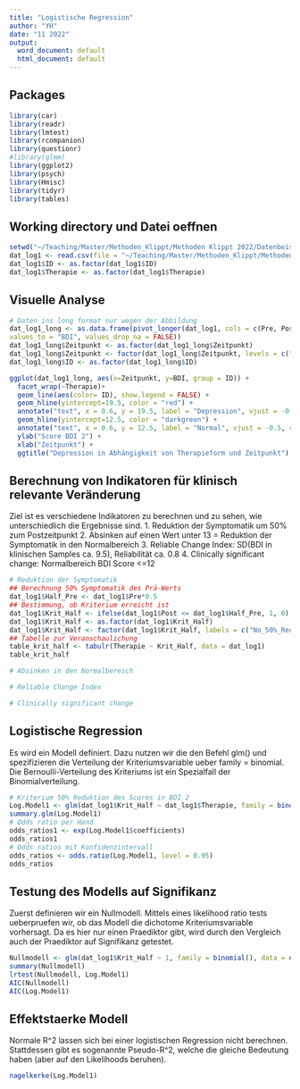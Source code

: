 ```yaml
---
title: "Logistische Regression"
author: "YH"
date: "11 2022"
output:
  word_document: default
  html_document: default
---
```

## Packages

```r
library(car)
library(readr)
library(lmtest)
library(rcompanion)
library(questionr)
#library(glmm)
library(ggplot2)
library(psych)
library(Hmisc)
library(tidyr)
library(tables)
```

## Working directory und Datei oeffnen

```r
setwd("~/Teaching/Master/Methoden_Klippt/Methoden Klippt 2022/Datenbeispiele/Woche6_log_reg")
dat_log1 <- read.csv(file = "~/Teaching/Master/Methoden_Klippt/Methoden Klippt 2022/Datenbeispiele/Woche6_log_reg/BDI_2_LR.csv", header = TRUE, sep = ",", dec = ".")
dat_log1$ID <- as.factor(dat_log1$ID)
dat_log1$Therapie <- as.factor(dat_log1$Therapie)
```

## Visuelle Analyse

```r
# Daten ins long format nur wegen der Abbildung
dat_log1_long <- as.data.frame(pivot_longer(dat_log1, cols = c(Pre, Post), names_to = "Zeitpunkt",
values_to = "BDI", values_drop_na = FALSE))
dat_log1_long$Zeitpunkt <- as.factor(dat_log1_long$Zeitpunkt)
dat_log1_long$Zeitpunkt <- factor(dat_log1_long$Zeitpunkt, levels = c("Pre", "Post")) 
dat_log1_long$ID <- as.factor(dat_log1_long$ID)

ggplot(dat_log1_long, aes(x=Zeitpunkt, y=BDI, group = ID)) + 
  facet_wrap(~Therapie)+
  geom_line(aes(color= ID), show.legend = FALSE) +
  geom_hline(yintercept=19.5, color = "red") +
  annotate("text", x = 0.6, y = 19.5, label = "Depression", vjust = -0.5, color = "red", size =2) +
  geom_hline(yintercept=12.5, color = "darkgreen") +
  annotate("text", x = 0.6, y = 12.5, label = "Normal", vjust = -0.5, color = "darkgreen", size =2) +
  ylab("Score BDI 2") + 
  xlab("Zeitpunkt") +
  ggtitle("Depression in Abhängigkeit von Therapieform und Zeitpunkt")
```
## Berechnung von Indikatoren für klinisch relevante Veränderung
Ziel ist es verschiedene Indikatoren zu berechnen und zu sehen, wie unterschiedlich die Ergebnisse sind.
1. Reduktion der Symptomatik um 50% zum Postzeitpunkt
2. Absinken auf einen Wert unter 13 = Reduktion der Symptomatik in den Normalbereich
3. Reliable Change Index: SD(BDI in klinischen Samples ca. 9.5), Reliabilität ca. 0.8
4. Clinically significant change: Normalbereich BDI Score <=12
```r
# Reduktion der Symptomatik
## Berechnung 50% Symptomatik des Prä-Werts
dat_log1$Half_Pre <- dat_log1$Pre*0.5
## Bestimmung, ob Kriterium erreicht ist
dat_log1$Krit_Half <- ifelse(dat_log1$Post <= dat_log1$Half_Pre, 1, 0)
dat_log1$Krit_Half <- as.factor(dat_log1$Krit_Half)
dat_log1$Krit_Half <- factor(dat_log1$Krit_Half, labels = c("No_50%_Red", "50%_Reduction"))
## Tabelle zur Veranschaulichung
table_krit_half <- tabulr(Therapie ~ Krit_Half, data = dat_log1)
table_krit_half

# Absinken in den Normalbereich

# Reliable Change Index

# Clinically significant change

```


## Logistische Regression
Es wird ein Modell definiert. Dazu nutzen wir die den Befehl glm() und spezifizieren die Verteilung der Kriteriumsvariable ueber family = binomial. Die Bernoulli-Verteilung des Kriteriums ist ein Spezialfall der Binomialverteilung.

```r
# Kriterium 50% Reduktion des Scores in BDI 2
Log.Model1 <- glm(dat_log1$Krit_Half ~ dat_log1$Therapie, family = binomial(), data = dat_log1)
summary.glm(Log.Model1)
# Odds ratio per Hand
odds_ratios1 <- exp(Log.Model1$coefficients)
odds_ratios1
# Odds ratios mit Konfidenzintervall
odds_ratios <- odds.ratio(Log.Model1, level = 0.95)
odds_ratios

```

## Testung des Modells auf Signifikanz

Zuerst definieren wir ein Nullmodell. Mittels eines likelihood ratio tests ueberpruefen wir, ob das Modell die dichotome Kriteriumsvariable vorhersagt. Da es hier nur einen Praediktor gibt, wird durch den Vergleich auch der Praediktor auf Signifikanz getestet.

```r
Nullmodell <- glm(dat_log1$Krit_Half ~ 1, family = binomial(), data = dat_log1)
summary(Nullmodell)
lrtest(Nullmodell, Log.Model1)
AIC(Nullmodell)
AIC(Log.Model1)
```
## Effektstaerke Modell

Normale R^2 lassen sich bei einer logistischen Regression nicht berechnen. Stattdessen gibt es sogenannte Pseudo-R^2, welche die gleiche Bedeutung haben (aber auf den Likelihoods beruhen).

```r
nagelkerke(Log.Model1)
```



